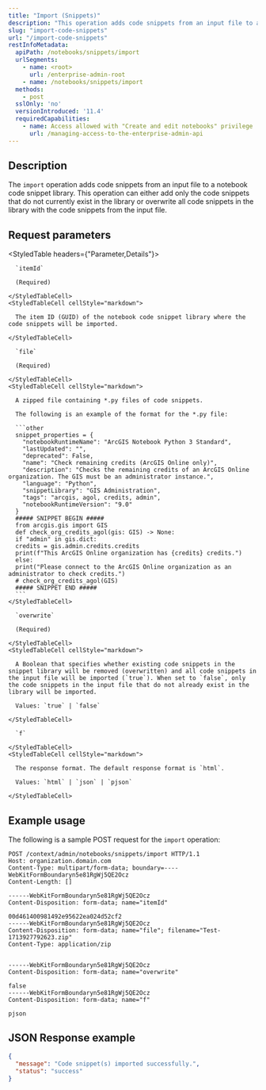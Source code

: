 ```yaml
---
title: "Import (Snippets)"
description: "This operation adds code snippets from an input file to a notebook code snippet library."
slug: "import-code-snippets"
url: "/import-code-snippets"
restInfoMetadata:
  apiPath: /notebooks/snippets/import
  urlSegments:
    - name: <root>
      url: /enterprise-admin-root
    - name: /notebooks/snippets/import
  methods:
    - post
  sslOnly: 'no'
  versionIntroduced: '11.4'
  requiredCapabilities:
    - name: Access allowed with "Create and edit notebooks" privilege
      url: /managing-access-to-the-enterprise-admin-api
---
```


## Description

The `import` operation adds code snippets from an input file to a notebook code snippet library. This operation can either add only the code snippets that do not currently exist in the library or overwrite all code snippets in the library with the code snippets from the input file.

## Request parameters

<StyledTable headers={"Parameter,Details"}>
  <StyledTableRow>
    <StyledTableCell cellStyle="markdown">

      `itemId`

      (Required)

    </StyledTableCell>
    <StyledTableCell cellStyle="markdown">

      The item ID (GUID) of the notebook code snippet library where the code snippets will be imported.

    </StyledTableCell>
  </StyledTableRow>
  <StyledTableRow>
    <StyledTableCell cellStyle="markdown">

      `file`

      (Required)

    </StyledTableCell>
    <StyledTableCell cellStyle="markdown">

      A zipped file containing *.py files of code snippets.

      The following is an example of the format for the *.py file:

      ```other
      snippet_properties = {
        "notebookRuntimeName": "ArcGIS Notebook Python 3 Standard",
        "lastUpdated": "",
        "deprecated": False,
        "name": "Check remaining credits (ArcGIS Online only)",
        "description": "Checks the remaining credits of an ArcGIS Online organization. The GIS must be an administrator instance.",
        "language": "Python",
        "snippetLibrary": "GIS Administration",
        "tags": "arcgis, agol, credits, admin",
        "notebookRuntimeVersion": "9.0"
      }
      ##### SNIPPET BEGIN #####
      from arcgis.gis import GIS
      def check_org_credits_agol(gis: GIS) -> None:
      if "admin" in gis.dict:
      credits = gis.admin.credits.credits
      print(f"This ArcGIS Online organization has {credits} credits.")
      else:
      print("Please connect to the ArcGIS Online organization as an administrator to check credits.")
      # check_org_credits_agol(GIS)
      ##### SNIPPET END #####
      ```
    </StyledTableCell>
  </StyledTableRow>
  <StyledTableRow>
    <StyledTableCell cellStyle="markdown">

      `overwrite`

      (Required)

    </StyledTableCell>
    <StyledTableCell cellStyle="markdown">

      A Boolean that specifies whether existing code snippets in the snippet library will be removed (overwritten) and all code snippets in the input file will be imported (`true`). When set to `false`, only the code snippets in the input file that do not already exist in the library will be imported. 

      Values: `true` | `false`

    </StyledTableCell>
  </StyledTableRow>
  <StyledTableRow>
    <StyledTableCell cellStyle="markdown">

      `f` 

    </StyledTableCell>
    <StyledTableCell cellStyle="markdown">

      The response format. The default response format is `html`.

      Values: `html` | `json` | `pjson`

    </StyledTableCell>
  </StyledTableRow>
</StyledTable>


## Example usage

The following is a sample POST request for the `import` operation:

```other
POST /context/admin/notebooks/snippets/import HTTP/1.1
Host: organization.domain.com
Content-Type: multipart/form-data; boundary=----WebKitFormBoundaryn5e81RgWj5QE2Ocz
Content-Length: []

------WebKitFormBoundaryn5e81RgWj5QE2Ocz
Content-Disposition: form-data; name="itemId"

00d461400981492e95622ea024d52cf2
------WebKitFormBoundaryn5e81RgWj5QE2Ocz
Content-Disposition: form-data; name="file"; filename="Test-1713927792623.zip"
Content-Type: application/zip


------WebKitFormBoundaryn5e81RgWj5QE2Ocz
Content-Disposition: form-data; name="overwrite"

false
------WebKitFormBoundaryn5e81RgWj5QE2Ocz
Content-Disposition: form-data; name="f"

pjson
```

## JSON Response example

```json
{
  "message": "Code snippet(s) imported successfully.",
  "status": "success"
}
```